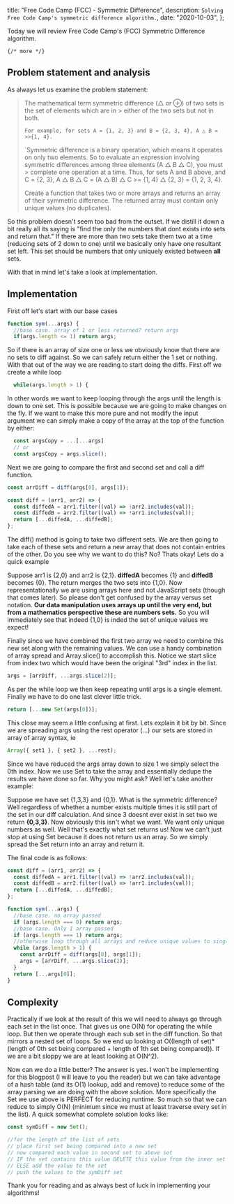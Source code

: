   title: "Free Code Camp (FCC) - Symmetric Difference",
  description: `Solving Free Code Camp's symmetric difference algorithm.`,
  date: "2020-10-03",
};

Today we will review Free Code Camp's (FCC) Symmetric Difference algorithm.

`{/* more */}`

## Problem statement and analysis

As always let us examine the problem statement:

> The mathematical term symmetric difference (△ or ⊕) of two sets is the set of elements which are in > either of the two sets but not in both.
>
> `For example, for sets A = {1, 2, 3} and B = {2, 3, 4}, A △ B = >>{1, 4}.`
>
> `Symmetric difference is a binary operation, which means it operates on only two elements. So to evaluate an expression involving symmetric differences among three elements (A △ B △ C), you must > complete one operation at a time.
> Thus, for sets A and B above, and C = {2, 3}, A △ B △ C = (A △ B) △ C >= {1, 4} △ {2, 3} = {1, 2, 3, 4}.
>
> Create a function that takes two or more arrays and returns an array of their symmetric difference. The returned array must contain only unique values (no duplicates).

So this problem doesn't seem too bad from the outset. If we distill it down a bit really all its saying is "find the only the numbers that dont exists into sets and return that." If there are more than two sets take them two at a time (reducing sets of 2 down to one) until we basically only have one resultant set left. This set should be numbers that only uniquely existed between **all** sets.

With that in mind let's take a look at implementation.

## Implementation

First off let's start with our base cases

```js
function sym(...args) {
  //base case. array of 1 or less returned? return args
  if(args.length <= 1) return args;
```

So if there is an array of size one or less we obviously know that there are no sets to diff against. So we can safely return either the 1 set or nothing. With that out of the way we are reading to start doing the diffs. First off we create a while loop

```js
  while(args.length > 1) {
```

In other words we want to keep looping through the args until the length is down to one set. This is possible because we are going to make changes on the fly. If we want to make this more pure and not modify the input argument we can simply make a copy of the array at the top of the function by either:

```js
  const argsCopy = ...[...args]
  // or
  const argsCopy = args.slice();
```

Next we are going to compare the first and second set and call a diff function.

```js
const arrDiff = diff(args[0], args[1]);

const diff = (arr1, arr2) => {
  const diffedA = arr1.filter((val) => !arr2.includes(val));
  const diffedB = arr2.filter((val) => !arr1.includes(val));
  return [...diffedA, ...diffedB];
};
```

The diff() method is going to take two different sets. We are then going to take each of these sets and return a new array that does not contain entries of the other. Do you see why we want to do this? No? Thats okay! Lets do a quick example

Suppose arr1 is {2,0} and arr2 is {2,1}. **diffedA** becomes {1} and **diffedB** becomes {0}. The return merges the two sets into {1,0}. Now representationally we are using arrays here and not JavaScript sets (though that comes later). So please don't get confused by the array versus set notation. **Our data manipulation uses arrays up until the very end, but from a mathematics perspective these are numbers sets.** So you will immediately see that indeed {1,0} is inded the set of unique values we expect!

Finally since we have combined the first two array we need to combine this new set along with the remaining values. We can use a handy combination of array spread and Array.slice() to accomplish this. Notice we start slice from index two which would have been the original "3rd" index in the list.

```js
args = [arrDiff, ...args.slice(2)];
```

As per the while loop we then keep repeating until args is a single element. Finally we have to do one last clever little trick.

```js
return [...new Set(args[0])];
```

This close may seem a little confusing at first. Lets explain it bit by bit. Since we are spreading args using the rest operator (...) our sets are stored in array of array syntax, ie

```ts
Array({ set1 }, { set2 }, ...rest);
```

Since we have reduced the args array down to size 1 we simply select the 0th index. Now we use Set to take the array and essentially dedupe the results we have done so far. Why you might ask? Well let's take another example:

Suppose we have set {1,3,3} and {0,1}. What is the symmetric difference? Well regardless of whether a number exists multiple times it is still part of the set in our diff calculation. And since 3 doesnt ever exist in set two we return **{0,3,3}**. Now obviously this isn't what we want. We want only unique numbers as well. Well that's exactly what set returns us! Now we can't just stop at using Set because it does not return us an array. So we simply spread the Set return into an array and return it.

The final code is as follows:

```js
const diff = (arr1, arr2) => {
  const diffedA = arr1.filter((val) => !arr2.includes(val));
  const diffedB = arr2.filter((val) => !arr1.includes(val));
  return [...diffedA, ...diffedB];
};

function sym(...args) {
  //base case. no array passed
  if (args.length === 0) return args;
  //base case. Only 1 array passed
  if (args.length === 1) return args;
  //otherwise loop through all arrays and reduce unique values to single array
  while (args.length > 1) {
    const arrDiff = diff(args[0], args[1]);
    args = [arrDiff, ...args.slice(2)];
  }
  return [...args[0]];
}
```

## Complexity

Practically if we look at the result of this we will need to always go through each set in the list once. That gives us one O(N) for operating the while loop. But then we operate through each sub set in the diff function. So that mirrors a nested set of loops. So we end up looking at O((length of set)\*(length of 0th set being compared + length of 1th set being compared)). If we are a bit sloppy we are at least looking at O(N^2).

Now can we do a little better? The answer is yes. I won't be implementing for this blogpost (I will leave to you the reader) but we can take advantage of a hash table (and its O(1) lookup, add and remove) to reduce some of the array parsing we are doing with the above solution. More specifically the Set we use above is PERFECT for reducing runtime. So much so that we can reduce to simply O(N) (minimum since we must at least traverse every set in the list).
A quick somewhat complete solution looks like:

```js
const symDiff = new Set();

//for the length of the list of sets
// place first set being compared into a new set
// now compared each value in second set to above set
// IF the set contains this value DELETE this value from the inner set within the loop
// ELSE add the value to the set
// push the values to the symDiff set
```

Thank you for reading and as always best of luck in implementing your algorithms!
